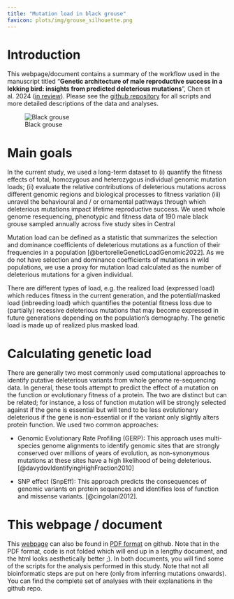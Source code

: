 ```yaml
---
title: "Mutation load in black grouse"
favicon: plots/img/grouse_silhouette.png
---
```


# Introduction

This webpage/document contains a summary of the workflow used in the manuscript titled "**Genetic architecture of male reproductive success in a lekking bird: insights from predicted deleterious mutations**", Chen et al. 2024 ([in review](https://doi.org/10.21203/rs.3.rs-5579350/v1)). Please see the [github repository](https://github.com/rshuhuachen/ms_load_grouse) for all scripts and more detailed descriptions of the data and analyses.

![Black grouse](plots/img/grouse.jpeg)

# Main goals

In the current study, we used a long-term dataset to (i) quantify the fitness effects of total, homozygous and heterozygous individual genomic mutation loads; (ii) evaluate the relative contributions of deleterious mutations across different genomic regions and biological processes to fitness variation (iii) unravel the behavioural and / or ornamental pathways through which deleterious mutations impact lifetime reproductive success. We used whole genome resequencing, phenotypic and fitness data of 190 male black grouse sampled annually across five study sites in Central

Mutation load can be defined as a statistic that summarizes the selection and dominance coefficients of deleterious mutations as a function of their frequencies in a population [@bertorelleGeneticLoadGenomic2022]. As we do not have selection and dominance coefficients of mutations in wild populations, we use a proxy for mutation load calculated as the number of deleterious mutations for a given individual.

There are different types of load, e.g. the realized load (expressed load) which reduces fitness in the current generation, and the potential/masked load (inbreeding load) which quantifies the potential fitness loss due to (partially) recessive deleterious mutations that may become expressed in future generations depending on the population's demography. The genetic load is made up of realized plus masked load.

# Calculating genetic load

There are generally two most commonly used computational approaches to identify putative deleterious variants from whole genome re-sequencing data. In general, these tools attempt to predict the effect of a mutation on the function or evolutionary fitness of a protein. The two are distinct but can be related; for instance, a loss of function mutation will be strongly selected against if the gene is essential but will tend to be less evolutionary deleterious if the gene is non-essential or if the variant only slightly alters protein function. We used two common approaches:

-   Genomic Evolutionary Rate Profiling (GERP): This approach uses multi-species genome alignments to identify genomic sites that are strongly conserved over millions of years of evolution, as non-synonymous mutations at these sites have a high likelihood of being deleterious. [@davydovIdentifyingHighFraction2010]

-   SNP effect (SnpEff): This approach predicts the consequences of genomic variants on protein sequences and identifies loss of function and missense variants. [@cingolani2012].

# This webpage / document

This [webpage](https://rshuhuachen.github.io/ms_load_grouse/) can also be found in [PDF format](https://github.com/rshuhuachen/ms_load_grouse/docs/Mutation-Load-in-Black-Grouse.pdf) on github. Note that in the PDF format, code is not folded which will end up in a lengthy document, and the html looks aesthetically better ;). In both documents, you will find some of the scripts for the analysis performed in this study. Note that not all bioinformatic steps are put on here (only from inferring mutations onwards). You can find the complete set of analyses with their explanations in the github repo.
